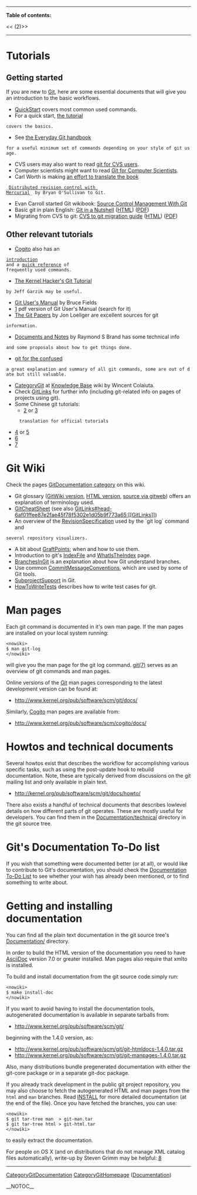 ----
<b>Table of contents:</b>

<<<!-- ! TOC here -->(2)>>
----

= Tutorials =
== Getting started ==

If you are new to [[Git]], here are some essential documents that will
give you an introduction to the basic workflows.

* [[QuickStart]] covers most common used commands.
* For a quick start, [http://www.kernel.org/pub/software/scm/git/docs/tutorial.html the tutorial]
 covers the basics.

* See [http://www.kernel.org/pub/software/scm/git/docs/everyday.html the Everyday Git handbook]
 for a useful minimum set of commands depending on your style of git usage.

* CVS users may also want to read [http://www.kernel.org/pub/software/scm/git/docs/cvs-migration.html git for CVS users].
* Computer scientists might want to read [http://eagain.net/articles/git-for-computer-scientists/ Git for Computer Scientists].
* Carl Worth is making [http://cworth.org/hgbook-git/ an effort to translate the book]
 _[http://hgbook.red-bean.com/ Distributed revision control with Mercurial]_ by Bryan O'Sullivan to Git.

* Evan Carroll started Git wikibook: [http://en.wikibooks.org/wiki/Source_Control_Management_With_Git Source Control Management With Git]
* Basic git in plain English: [http://jonas.iki.fi/git_guides Git in a Nutshell] ([http://jonas.iki.fi/git_guides/HTML/git_guide HTML]) ([http://jonas.iki.fi/git_guides/git_guide.pdf PDF])
* Migrating from CVS to git: [http://jonas.iki.fi/git_guides CVS to git migration guide]  ([http://jonas.iki.fi/git_guides/HTML/CVS2git HTML]) ([http://jonas.iki.fi/git_guides/CVS2git.pdf PDF])

== Other relevant tutorials ==

* [[Cogito]] also has an
 [http://www.kernel.org/pub/software/scm/cogito/docs/introduction.html introduction]
 and a [http://www.kernel.org/pub/software/scm/cogito/docs/cg-ref.html quick reference] of
 frequently used commands.

* [http://linux.yyz.us/git-howto.html The Kernel Hacker's Git Tutorial]
 by Jeff Garzik may be useful.

* [http://www.fieldses.org/~bfields/git-user-manual.html Git User's Manual] by Bruce Fields
* [http://www.loria.fr/~molli/pmwiki/pmwiki.php/Main/See] pdf version of Git User's Manual (search for it)
* [http://www.jdl.com The Git Papers] by Jon Loeliger are excellent sources for git 
 information.

* [http://git.rsbx.net/ Documents and Notes] by Raymond S Brand has some technical info
 and some proposals about how to get things done.

* [http://marc.theaimsgroup.com/?l=git&m=113402372012587&w=4 git for the confused]
 a great explanation and summary of all git commands, some are out of date but still valuable.

* [http://wincent.com/knowledge-base/Category:Git CategoryGit] at [http://wincent.com/knowledge-base/Main_Page Knowledge Base] wiki by Wincent Colaiuta.
* Check [[GitLinks]] for further info (including git-related info on pages of projects using git). 
* Some Chinese git tutorials: 
** [http://www.linuxsir.org/main/doc/git/gittutorcn.htm] or [http://www.bitsun.com/documents/gittutorcn.htm]
      translation for official tutorials
* [http://www.linuxsir.org/bbs/showthread.php?t=281294] or [http://www.newsmth.net/bbscon.php?bid=392&id=422519]
* [http://my.opera.com/dahema/blog/show.dml/171011] 
* [http://www-128.ibm.com/developerworks/cn/linux/l-git/index.html]

= Git Wiki =

Check the pages [[CategoryGitDocumentation|[[GitDocumentation]] category]] on this wiki.

* Git glossary ([[GitGlossary|[[GitWiki]] version]], [http://www.kernel.org/pub/software/scm/git/docs/glossary.html HTML version], [http://www.kernel.org/git/?p=git/git.git;a=blob;hb=HEAD;f=Documentation/glossary.txt source via gitweb]) offers an explanation of terminology used.
* [[GitCheatSheet]] (see also [[GitLinks#head-6af01ffee87e2fae45f78f5302e1d05b9f773a65:[[GitLinks]]]])
* An overview of the [[RevisionSpecification]] used by the `git log` command and
 several repository visualizers.
* A bit about [[GraftPoint|[[GraftPoints]]]]; when and how to use them.
* Introduction to git's [[IndexFile]] and [[WhatIsTheIndex]] page.
* [[BranchesInGit]] is an explanation about how Git understand branches.
* Use common [[CommitMessageConventions]], which are used by some of Git tools. 
* [[SubprojectSupport]] in Git.
* [[HowToWriteTests]] describes how to write test cases for git.

= Man pages =

Each git command is documented in it's own man page. If the man pages are installed
on your local system running: <pre><nowiki>
$ man git-log
</nowiki></pre>
will give you the man page for the git log command.
[http://www.kernel.org/pub/software/scm/git/docs/git.html git(7)]
serves as an overview of git commands and man pages.

Online versions of the [[Git]] man pages corresponding to the
latest development version can be found at:

* http://www.kernel.org/pub/software/scm/git/docs/

Similarly, [[Cogito]] man pages are available from:

* http://www.kernel.org/pub/software/scm/cogito/docs/

= Howtos and technical documents =

Several howtos exist that describes the workflow for accomplishing
various specific tasks, such as using the post-update hook to rebuild
documentation. Note, these are typically derived from discussions
on the git mailing list and only available in plain text.

* http://kernel.org/pub/software/scm/git/docs/howto/

There also exists a handful of technical documents that describes
lowlevel details on how different parts of git operates. These are
mostly useful for developers. You can find them in the
[http://repo.or.cz/w/git.git?a=tree;f=Documentation/technical;hb=HEAD Documentation/technical]
directory in the git source tree.

= Git's Documentation To-Do list =

If you wish that something were documented better (or at all), or would
like to contribute to Git's documentation, you should check the
[[Documentation To-Do List]] to see whether your wish has already been
mentioned, or to find something to write about.

= Getting and installing documentation =

You can find all the plain text documentation in the git source tree's
[http://www.kernel.org/git/?p=git/git.git;a=tree;f=Documentation Documentation/]
directory.

In order to build the HTML version of the documentation you need to have [[AsciiDoc]]
version 7.0 or greater installed. Man pages also require that xmlto is installed.

To build and install documentation from the git source code simply
run: <pre><nowiki>
$ make install-doc
</nowiki></pre>

If you want to avoid having to install the documentation tools,
autogenerated documentation is available in separate tarballs from:
* http://www.kernel.org/pub/software/scm/git/ 
beginning with the 1.4.0 version, as:
* http://www.kernel.org/pub/software/scm/git/git-htmldocs-1.4.0.tar.gz
* http://www.kernel.org/pub/software/scm/git/git-manpages-1.4.0.tar.gz
Also, many distributions bundle pregenerated documentation with either
the git-core package or in a separate git-doc package.

If you already track development in the public git project repository, you may also choose
to fetch the autogenerated HTML and man pages from the <code><nowiki>html</nowiki></code> and <code><nowiki>man</nowiki></code>
branches. Read [http://www.kernel.org/git/?p=git/git.git;a=blob;hb=HEAD;f=INSTALL INSTALL] 
for more detailed documentation (at the end of the file). Once you have fetched
the branches, you can use:
<pre><nowiki>
$ git tar-tree man  > git-man.tar
$ git tar-tree html > git-html.tar
</nowiki></pre>
to easily extract the documentation.

For people on OS X (and on distributions that do not manage XML catalog files automatically), write-up by Steven Grimm may be helpful: [http://article.gmane.org/gmane.comp.version-control.git/35565]

----
[[CategoryGitDocumentation]]
[[CategoryGitHomepage]] ([http://git.or.cz/#documentation Documentation])

__NOTOC__